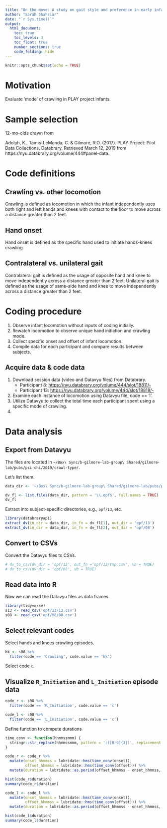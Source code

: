 ```yaml
---
title: "On the move: A study on gait style and preference in early infancy"
author: "Sarah Shahriar"
date: "`r Sys.time()`"
output: 
  html_document:
    toc: true
    toc_levels: 3
    toc_float: true
    number_sections: true
    code_folding: hide
---
```


```r
knitr::opts_chunk$set(echo = TRUE)
```

# Motivation

Evaluate 'mode' of crawling in PLAY project infants.

# Sample selection

12-mo-olds drawn from 

Adolph, K., Tamis-LeMonda, C. & Gilmore, R.O. (2017). PLAY Project: Pilot Data Collections. Databrary. Retrieved March 12, 2019 from https://nyu.databrary.org/volume/444#panel-data.

# Code definitions

## Crawling vs. other locomotion

Crawling is defined as locomotion in which the infant independently uses both right and left hands and knees with contact to the floor to move across a distance greater than 2 feet.

## Hand onset

Hand onset is defined as the specific hand used to initiate hands-knees crawling.

## Contralateral vs. unilateral gait
Contralateral gait is defined as the usage of opposite hand and knee to move independently across a distance greater than 2 feet. Unilateral gait is defined as the usage of same-side hand and knee to move independently across a distance greater than 2 feet. 

# Coding procedure
1. Observe infant locomotion without inputs of coding initially.
2. Rewatch locomotion to observe unique hand initiation and crawling mode.
3. Collect specific onset and offset of infant locomotion.
4. Compile data for each participant and compare results between subjects.

## Acquire data & code data

1. Download session data (video and Datavyu files) from Databrary.
    - Participant 8: <https://nyu.databrary.org/volume/444/slot/18811/->
    - Participant 13: <https://nyu.databrary.org/volume/444/slot/18818/->
2. Examine each instance of locomotion using Datavyu file, code == 'l'.
3. Utilize Datavyu to collect the total time each participant spent using a specific mode of crawling.
4.

# Data analysis

## Export from Datavyu

The files are located in `~/Box\ Sync/b-gilmore-lab-group\ Shared/gilmore-lab/pubs/psi-chi/2019/crawl-type/`.

Let's list them.

```r
data_dir <- '~/Box\ Sync/b-gilmore-lab-group\ Shared/gilmore-lab/pubs/psi-chi/2019/crawl-type/'

dv_fl <- list.files(data_dir, pattern = '\\.opf$', full.names = TRUE)
dv_fl
```

Extract into subject-specific directories, e.g., `opf/13`, etc.

```r
library(databraryapi)
extract_dv(in_dir = data_dir, in_fn = dv_fl[1], out_dir = 'opf/13')
extract_dv(in_dir = data_dir, in_fn = dv_fl[2], out_dir = 'opf/08')
```

## Convert to CSVs

Convert the Datavyu files to CSVs.

```r
# dv_to_csv(dv_dir = 'opf/13', out_fn ='opf/13/tmp.csv', vb = TRUE)
# dv_to_csv(dv_dir = 'opf/08', vb = TRUE)
```

## Read data into R

Now we can read the Datavyu files as data frames.

```r
library(tidyverse)
s13 <- read_csv('opf/13/13.csv')
s08 <- read_csv('opf/08/08.csv')
```

## Select relevant codes

Select hands and knees crawling episodes.

```r
hk <- s08 %>% 
  filter(code == 'Crawling', code.value == 'hk')
```


Select code `c`.

## Visualize `R_Initiation` and `L_Initiation` episode data

```r
code_r <- s08 %>% 
  filter(code == 'R_Initiation', code.value == 'c')
```

```r
code_l <- s08 %>% 
  filter(code == 'L_Initiation', code.value == 'c')
```

Define function to compute durations

```r
time_conv <- function(hhmmssmmm) {
  stringr::str_replace(hhmmssmmm, pattern = ':([0-9]{3})', replacement = '\\.\\1')
}

code_r <- code_r %>%
  mutate(onset_hhmmss = lubridate::hms(time_conv(onset)),
         offset_hhmmss = lubridate::hms(time_conv(offset))) %>%
  mutate(duration = lubridate::as.period(offset_hhmmss - onset_hhmmss, unit = 'sec'))

hist(code_r$duration)
summary(code_r$duration)
```

```r
code_l <- code_l %>%
  mutate(onset_hhmmss = lubridate::hms(time_conv(onset)),
         offset_hhmmss = lubridate::hms(time_conv(offset))) %>%
  mutate(duration = lubridate::as.period(offset_hhmmss - onset_hhmmss, unit = 'sec'))

hist(code_l$duration)
summary(code_l$duration)
```

